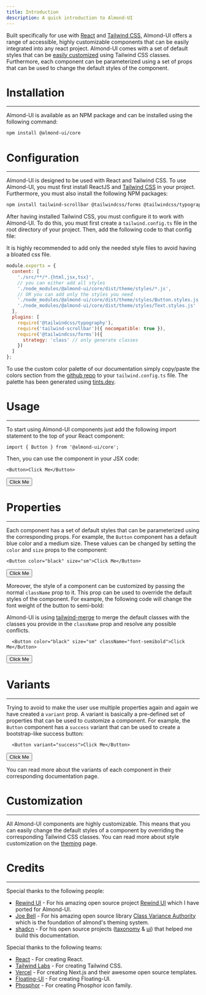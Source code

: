 ```yaml
---
title: Introduction
description: A quick introduction to Almond-UI
---
```

Built specifically for use with [React](https://react.dev) and [Tailwind CSS](https://tailwindcss.com/), Almond-UI offers a range of accessible, highly customizable components that can be easily integrated into any react project. Almond-UI comes with a set of default styles that can be [easily customized](https://almond-ui.dev/theming) using Tailwind CSS classes. Furthermore, each component can be parameterized using a set of props that can be used to change the default styles of the component.

# Installation
---
Almond-UI is available as an NPM package and can be installed using the following command:

```bash
npm install @almond-ui/core
```

# Configuration
---
Almond-UI is designed to be used with React and Tailwind CSS. To use Almond-UI, you must first install ReactJS and [Tailwind CSS](https://tailwindcss.com/docs/installation) in your project. Furthermore, you must also install the following NPM packages:

```bash
npm install tailwind-scrollbar @tailwindcss/forms @tailwindcss/typography
```

After having installed Tailwind CSS, you must configure it to work with Almond-UI. To do this, you must first create a `tailwind.config.ts` file in the root directory of your project. Then, add the following code to that config file:

<Callout>It is highly recommended to add only the needed style files to avoid
  having a bloated css file.</Callout>

```js
module.exports = {
  content: [
    './src/**/*.{html,jsx,tsx}',
    // you can either add all styles
    './node_modules/@almond-ui/core/dist/theme/styles/*.js',
    // OR you can add only the styles you need
    './node_modules/@almond-ui/core/dist/theme/styles/Button.styles.js',
    './node_modules/@almond-ui/core/dist/theme/styles/Text.styles.js'
  ],
  plugins: [
    require('@tailwindcss/typography'),
    require('tailwind-scrollbar')({ nocompatible: true }),
    require('@tailwindcss/forms')({
      strategy: 'class' // only generate classes
    })
  ]
};
```

To use the custom color palette of our documentation simply copy/paste the colors section from the [github repo](https://github.com/almondui/almondui/blob/main/apps/docs/tailwind.config.ts) to your `tailwind.config.ts` file. The palette has been generated using [tints.dev](https://www.tints.dev/).

# Usage
---
To start using Almond-UI components just add the following import statement to the top of your React component:

```tsx
import { Button } from '@almond-ui/core';
```

Then, you can use the component in your JSX code:

```tsx
<Button>Click Me</Button>
```

<View>
  <Button>Click Me</Button>
</View>

# Properties
---
Each component has a set of default styles that can be parameterized using the corresponding props. For example, the `Button` component has a default blue color and a medium size. These values can be changed by setting the `color` and `size` props to the component:

```tsx
<Button color="black" size="sm">Click Me</Button>
```

<View>
  <Button color="black" size="sm">Click Me</Button>
</View>

Moreover, the style of a component can be customized by passing the normal `className` prop to it. This prop can be used to override the default styles of the component. For example, the following code will change the font weight of the button to semi-bold:

Almond-UI is using [tailwind-merge](https://github.com/dcastil/tailwind-merge) to merge the default classes with the classes you provide in the `className` prop and resolve any possible conflicts.

```tsx
  <Button color="black" size="sm" className="font-semibold">Click Me</Button>
```

<View>
  <Button color="black" size="sm" className="font-semibold">Click Me</Button>
</View>

# Variants
---
Trying to avoid to make the user use multiple properties again and again we have created a `variant` prop. A variant is basically a pre-defined set of properties that can be used to customize a component. For example, the `Button` component has a `success` variant that can be used to create a bootstrap-like success button:

```tsx
  <Button variant="success">Click Me</Button>
```

<View>
  <Button variant="success">Click Me</Button>
</View>

You can read more about the variants of each component in their corresponding documentation page.

# Customization
---
All Almond-UI components are highly customizable. This means that you can easily change the default styles of a component by overriding the corresponding Tailwind CSS classes. You can read more about style customization on the [theming](https://almond-ui.dev/theming) page.

# Credits
---
Special thanks to the following people:
* [Rewind UI](https://twitter.com/joebell_) - For his amazing open source project [Rewind UI](https://rewind-ui.dev) which I have ported for Almond-UI.
* [Joe Bell](https://twitter.com/joebell_) - For his amazing open source library [Class Variance Authority](https://cva.style/docs) which is the foundation of almond's theming system.
* [shadcn](https://twitter.com/shadcn) - For his open source projects ([taxonomy](https://tx.shadcn.com/) & [ui](https://ui.shadcn.com/)) that helped me build this documentation.

Special thanks to the following teams:
* [React](https://react.dev/) - For creating React.
* [Tailwind Labs](https://tailwindcss.com) - For creating Tailwind CSS.
* [Vercel](https://vercel.com/) - For creating Next.js and their awesome open source templates.
* [Floating-UI](https://floating-ui.com/) - For creating Floating-UI.
* [Phosphor](https://phosphoricons.com/) - For creating Phosphor icon family.

